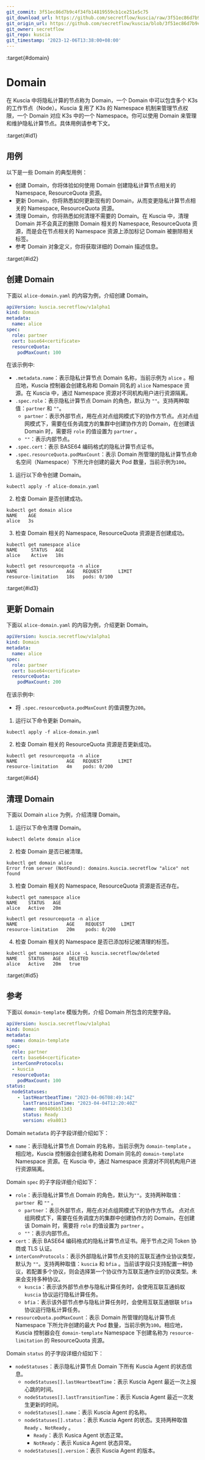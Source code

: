 ```yaml
---
git_commit: 3f51ec86d7b9c4f34fb14819559cb1ce251e5c75
git_download_url: https://github.com/secretflow/kuscia/raw/3f51ec86d7b9c4f34fb14819559cb1ce251e5c75/docs/reference/concepts/domain_cn.md
git_origin_url: https://github.com/secretflow/kuscia/blob/3f51ec86d7b9c4f34fb14819559cb1ce251e5c75/docs/reference/concepts/domain_cn.md
git_owner: secretflow
git_repo: kuscia
git_timestamp: '2023-12-06T13:38:00+08:00'
---
```


:target{#domain}

# Domain

在 Kuscia 中将隐私计算的节点称为 Domain，一个 Domain 中可以包含多个 K3s 的工作节点（Node）。Kuscia
复用了 K3s 的 Namespace 机制来管理节点权限，一个 Domain 对应 K3s 中的一个 Namespace。你可以使用 Domain 来管理和维护隐私计算节点。具体用例请参考下文。

:target{#id1}

## 用例

以下是一些 Domain 的典型用例：

- 创建 Domain，你将体验如何使用 Domain 创建隐私计算节点相关的 Namespace, ResourceQuota 资源。
- 更新 Domain，你将熟悉如何更新现有的 Domain，从而变更隐私计算节点相关的 Namespace, ResourceQuota 资源。
- 清理 Domain，你将熟悉如何清理不需要的 Domain。在 Kuscia 中，清理 Domain 并不会真正的删除 Domain 相关的 Namespace, ResourceQuota 资源，而是会在节点相关的 Namespace 资源上添加标记 Domain 被删除相关标签。
- 参考 Domain 对象定义，你将获取详细的 Domain 描述信息。

:target{#id2}

## 创建 Domain

下面以 `alice-domain.yaml` 的内容为例，介绍创建 Domain。

```yaml
apiVersion: kuscia.secretflow/v1alpha1
kind: Domain
metadata:
  name: alice
spec:
  role: partner
  cert: base64<certificate>
  resourceQuota:
    podMaxCount: 100
```

在该示例中:

- `.metadata.name`：表示隐私计算节点 Domain 名称，当前示例为 `alice` 。相应地，Kuscia 控制器会创建名称和 Domain 同名的 `alice` Namespace 资源。在 Kuscia 中，通过 Namespace 资源对不同机构用户进行资源隔离。
- `.spec.role`：表示隐私计算节点 Domain 的角色，默认为 `""`。支持两种取值：`partner` 和 `""`。
  - `partner`：表示外部节点，用在点对点组网模式下的协作方节点。点对点组网模式下，需要在任务调度方的集群中创建协作方的 Domain，在创建该 Domain 时，需要将 `role` 的值设置为 `partner` 。
  - `""`：表示内部节点。
- `.spec.cert`：表示 BASE64 编码格式的隐私计算节点证书。
- `.spec.resourceQuota.podMaxCount`：表示 Domain 所管理的隐私计算节点命名空间（Namespace）下所允许创建的最大 Pod 数量，当前示例为`100`。

1. 运行以下命令创建 Domain。

```shell
kubectl apply -f alice-domain.yaml
```

2. 检查 Domain 是否创建成功。

```shell
kubectl get domain alice
NAME    AGE
alice   3s
```

3. 检查 Domain 相关的 Namespace, ResourceQuota 资源是否创建成功。

```shell
kubectl get namespace alice
NAME     STATUS   AGE
alice    Active   18s

kubectl get resourcequota -n alice
NAME                  AGE   REQUEST      LIMIT
resource-limitation   18s   pods: 0/100
```

:target{#id3}

## 更新 Domain

下面以 `alice-domain.yaml` 的内容为例，介绍更新 Domain。

```yaml
apiVersion: kuscia.secretflow/v1alpha1
kind: Domain
metadata:
  name: alice
spec:
  role: partner
  cert: base64<certificate>
  resourceQuota:
    podMaxCount: 200
```

在该示例中:

- 将 `.spec.resourceQuota.podMaxCount` 的值调整为`200`。

1. 运行以下命令更新 Domain。

```shell
kubectl apply -f alice-domain.yaml
```

2. 检查 Domain 相关的 ResourceQuota 资源是否更新成功。

```shell
kubectl get resourcequota -n alice
NAME                  AGE   REQUEST      LIMIT
resource-limitation   4m    pods: 0/200
```

:target{#id4}

## 清理 Domain

下面以 Domain `alice` 为例，介绍清理 Domain。

1. 运行以下命令清理 Domain。

```shell
kubectl delete domain alice
```

2. 检查 Domain 是否已被清理。

```shell
kubectl get domain alice
Error from server (NotFound): domains.kuscia.secretflow "alice" not found
```

3. 检查 Domain 相关的 Namespace, ResourceQuota 资源是否还存在。

```shell
kubectl get namespace alice
NAME    STATUS   AGE
alice   Active   20m

kubectl get resourcequota -n alice
NAME                  AGE    REQUEST      LIMIT
resource-limitation   20m    pods: 0/200
```

4. 检查 Domain 相关的 Namespace 是否已添加标记被清理的标签。

```shell
kubectl get namespace alice -L kuscia.secretflow/deleted
NAME    STATUS   AGE   DELETED
alice   Active   20m   true
```

:target{#id5}

## 参考

下面以 `domain-template` 模版为例，介绍 Domain 所包含的完整字段。

```yaml
apiVersion: kuscia.secretflow/v1alpha1
kind: Domain
metadata:
  name: domain-template
spec:
  role: partner
  cert: base64<certificate>
  interConnProtocols: 
  - kuscia
  resourceQuota:
    podMaxCount: 100
status:
  nodeStatuses:
    - lastHeartbeatTime: "2023-04-06T08:49:14Z"
      lastTransitionTime: "2023-04-04T12:20:40Z"
      name: 809406b513d3
      status: Ready
      version: e9a8013
```

Domain `metadata` 的子字段详细介绍如下：

- `name`：表示隐私计算节点 Domain 的名称，当前示例为 `domain-template` 。相应地，Kuscia 控制器会创建名称和 Domain 同名的 `domain-template` Namespace 资源。在 Kuscia 中，通过 Namespace 资源对不同机构用户进行资源隔离。

Domain `spec` 的子字段详细介绍如下：

- `role`：表示隐私计算节点 Domain 的角色，默认为`""`。支持两种取值：`partner `和 `""` 。
  - `partner`：表示外部节点，用在点对点组网模式下的协作方节点。 点对点组网模式下，需要在任务调度方的集群中创建协作方的 Domain，在创建该 Domain 时，需要将 `role` 的值设置为 `partner` 。
  - `""`：表示内部节点。
- `cert`：表示 BASE64 编码格式的隐私计算节点证书。用于节点之间 Token 协商或 TLS 认证。
- `interConnProtocols`：表示外部隐私计算节点支持的互联互通作业协议类型，默认为 `""`。支持两种取值：`kuscia` 和 `bfia` 。当前该字段只支持配置一种协议，若配置多个协议，则会选择第一个协议作为互联互通作业的协议类型。未来会支持多种协议。
  - `kuscia`：表示该外部节点参与隐私计算任务时，会使用互联互通蚂蚁 `kuscia` 协议运行隐私计算任务。
  - `bfia`：表示该外部节点参与隐私计算任务时，会使用互联互通银联 `bfia` 协议运行隐私计算任务。
- `resourceQuota.podMaxCount`：表示 Domain 所管理的隐私计算节点 Namespace 下所允许创建的最大 Pod 数量，当前示例为`100`。相应地，Kuscia 控制器会在 `domain-template` Namespace 下创建名称为 `resource-limitation` 的 ResourceQuota 资源。

Domain `status` 的子字段详细介绍如下：

- `nodeStatuses`：表示隐私计算节点 Domain 下所有 Kuscia Agent 的状态信息。
  - `nodeStatuses[].lastHeartbeatTime`：表示 Kuscia Agent 最近一次上报心跳的时间。
  - `nodeStatuses[].lastTransitionTime`：表示 Kuscia Agent 最近一次发生更新的时间。
  - `nodeStatuses[].name`：表示 Kuscia Agent 的名称。
  - `nodeStatuses[].status`：表示 Kuscia Agent 的状态。支持两种取值 `Ready` 、`NotReady` 。
    - `Ready`：表示 Kusica Agent 状态正常。
    - `NotReady`：表示 Kusica Agent 状态异常。
  - `nodeStatuses[].version`：表示 Kuscia Agent 的版本。

